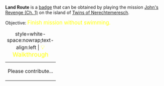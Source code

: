 '''Land Route''' is a [[Badges|badge]] that can be obtained by playing the mission [[John's Revenge (Ch. 1)]] on the island of [[Twins of Nerechtemeresch]].

Objective: <big style="color:yellow">Finish mission without swimming.</big>

{| class="mw-collapsible mw-collapsed"
|+ style=white-space:nowrap;text-align:left | <big style="color:yellow">💡 Walkthrough</big>
|-
| Please contribute...
|}